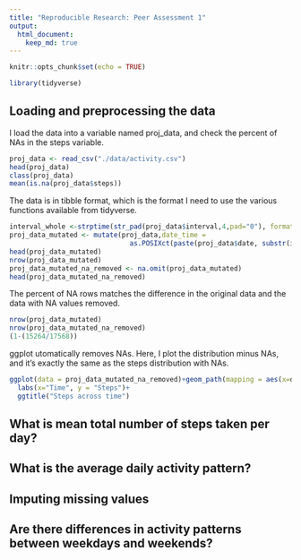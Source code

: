 ```yaml
---
title: "Reproducible Research: Peer Assessment 1"
output: 
  html_document:
    keep_md: true
---
```



```r
knitr::opts_chunk$set(echo = TRUE)
```

```r
library(tidyverse)
```

## Loading and preprocessing the data
I load the data into a variable named proj_data, and check the percent of NAs in the steps variable.

```r
proj_data <- read_csv("./data/activity.csv")
head(proj_data)
class(proj_data)
mean(is.na(proj_data$steps))
```

The data is in tibble format, which is the format I need to use the various functions available from tidyverse.

```r
interval_whole <-strptime(str_pad(proj_data$interval,4,pad="0"), format='%M %S')
proj_data_mutated <- mutate(proj_data,date_time = 
                              as.POSIXct(paste(proj_data$date, substr(interval_whole,15,20))))
head(proj_data_mutated)
nrow(proj_data_mutated)
proj_data_mutated_na_removed <- na.omit(proj_data_mutated)
head(proj_data_mutated_na_removed)


```

The percent of NA rows matches the difference in the original data and the data with NA values removed.

```r
nrow(proj_data_mutated)
nrow(proj_data_mutated_na_removed)
(1-(15264/17568))
```

ggplot utomatically removes NAs. Here, I plot the distribution minus NAs, and it's exactly the same as the steps distribution with NAs.


```r
ggplot(data = proj_data_mutated_na_removed)+geom_path(mapping = aes(x=date_time, y=steps))+
  labs(x="Time", y = "Steps")+
  ggtitle("Steps across time")
```

## What is mean total number of steps taken per day?





## What is the average daily activity pattern?



## Imputing missing values



## Are there differences in activity patterns between weekdays and weekends?

